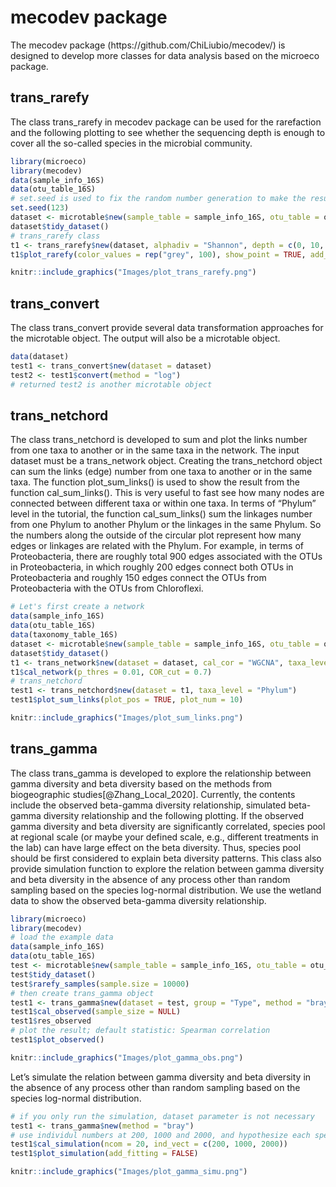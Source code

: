 # mecodev package
The mecodev package (https://github.com/ChiLiubio/mecodev/) is designed to develop more classes for data analysis based on the microeco package.

## trans_rarefy
The class trans_rarefy in mecodev package can be used for the rarefaction and the following plotting to see whether 
the sequencing depth is enough to cover all the so-called species in the microbial community.


```r
library(microeco)
library(mecodev)
data(sample_info_16S)
data(otu_table_16S)
# set.seed is used to fix the random number generation to make the results repeatable
set.seed(123)
dataset <- microtable$new(sample_table = sample_info_16S, otu_table = otu_table_16S)
dataset$tidy_dataset()
# trans_rarefy class
t1 <- trans_rarefy$new(dataset, alphadiv = "Shannon", depth = c(0, 10, 50, 500, 2000, 4000, 6000, 8000))
t1$plot_rarefy(color_values = rep("grey", 100), show_point = TRUE, add_fitting = FALSE, show_legend = FALSE)
```

```r
knitr::include_graphics("Images/plot_trans_rarefy.png")
```




## trans_convert
The class trans_convert provide several data transformation approaches for the microtable object.
The output will also be a microtable object.

```r
data(dataset)
test1 <- trans_convert$new(dataset = dataset)
test2 <- test1$convert(method = "log")
# returned test2 is another microtable object
```


## trans_netchord
The class trans_netchord is developed to sum and plot the links number from one taxa to another or in the same taxa in the network.
The input dataset must be a trans_network object.
Creating the trans_netchord object can sum the links (edge) number from one taxa to another or in the same taxa.
The function plot_sum_links() is used to show the result from the function cal_sum_links(). 
This is very useful to fast see how many nodes are connected between different taxa or within one taxa.
In terms of "Phylum" level in the tutorial, 
the function cal_sum_links() sum the linkages number from one Phylum to another Phylum or the linkages in the same Phylum.
So the numbers along the outside of the circular plot represent how many edges or linkages are related with the Phylum.
For example, in terms of Proteobacteria,
there are roughly total 900 edges associated with the OTUs in Proteobacteria, 
in which roughly 200 edges connect both OTUs in Proteobacteria and roughly 150 edges connect the OTUs from Proteobacteria with the OTUs from Chloroflexi.


```r
# Let's first create a network
data(sample_info_16S)
data(otu_table_16S)
data(taxonomy_table_16S)
dataset <- microtable$new(sample_table = sample_info_16S, otu_table = otu_table_16S, tax_table = taxonomy_table_16S)
dataset$tidy_dataset()
t1 <- trans_network$new(dataset = dataset, cal_cor = "WGCNA", taxa_level = "OTU", filter_thres = 0.0001, cor_method = "spearman")
t1$cal_network(p_thres = 0.01, COR_cut = 0.7)
# trans_netchord
test1 <- trans_netchord$new(dataset = t1, taxa_level = "Phylum")
test1$plot_sum_links(plot_pos = TRUE, plot_num = 10)
```

```r
knitr::include_graphics("Images/plot_sum_links.png")
```


## trans_gamma

The class trans_gamma is developed to explore the relationship between gamma diversity and beta diversity 
based on the methods from biogeographic studies[@Zhang_Local_2020].
Currently, the contents include the observed beta-gamma diversity relationship, simulated beta-gamma diversity relationship and the following plotting.
If the observed gamma diversity and beta diversity are significantly correlated,
species pool at regional scale (or maybe your defined scale, e.g., different treatments in the lab) can have large effect on the beta diversity.
Thus, species pool should be first considered to explain beta diversity patterns.
This class also provide simulation function to explore the relation between gamma diversity and beta diversity in the absence of any process
other than random sampling based on the species log-normal distribution.
We use the wetland data to show the observed beta-gamma diversity relationship.


```r
library(microeco)
library(mecodev)
# load the example data
data(sample_info_16S)
data(otu_table_16S)
test <- microtable$new(sample_table = sample_info_16S, otu_table = otu_table_16S)
test$tidy_dataset()
test$rarefy_samples(sample.size = 10000)
# then create trans_gamma object
test1 <- trans_gamma$new(dataset = test, group = "Type", method = "bray")
test1$cal_observed(sample_size = NULL)
test1$res_observed
# plot the result; default statistic: Spearman correlation
test1$plot_observed()
```

```r
knitr::include_graphics("Images/plot_gamma_obs.png")
```


Let's simulate the relation between gamma diversity and beta diversity in the absence of any process
other than random sampling based on the species log-normal distribution.

```r
# if you only run the simulation, dataset parameter is not necessary
test1 <- trans_gamma$new(method = "bray")
# use individul numbers at 200, 1000 and 2000, and hypothesize each species pool have 20 samples.
test1$cal_simulation(ncom = 20, ind_vect = c(200, 1000, 2000))
test1$plot_simulation(add_fitting = FALSE)
```


```r
knitr::include_graphics("Images/plot_gamma_simu.png")
```



